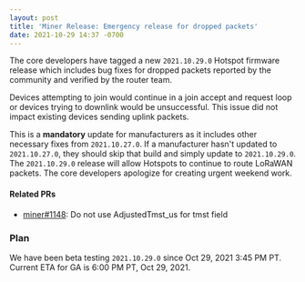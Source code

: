 ```yaml
---
layout: post
title: 'Miner Release: Emergency release for dropped packets'
date: 2021-10-29 14:37 -0700
---
```


The core developers have tagged a new `2021.10.29.0` Hotspot firmware release which includes bug
fixes for dropped packets reported by the community and verified by the router team.

Devices attempting to join would continue in a join accept and request loop or devices trying to
downlink would be unsuccessful. This issue did not impact existing devices sending uplink packets.

This is a **mandatory** update for manufacturers as it includes other necessary fixes from
`2021.10.27.0`. If a manufacturer hasn't updated to `2021.10.27.0`, they should skip that build and
simply update to `2021.10.29.0`. The `2021.10.29.0` release will allow Hotspots to continue to route
LoRaWAN packets. The core developers apologize for creating urgent weekend work.

#### Related PRs

- [miner#1148](https://github.com/helium/miner/pull/1148): Do not use AdjustedTmst_us for tmst field

### Plan

We have been beta testing `2021.10.29.0` since Oct 29, 2021 3:45 PM PT. Current ETA for GA is 6:00
PM PT, Oct 29, 2021.
